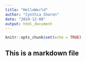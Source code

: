 ```yaml
---
title: "HelloWorld"
author: "Cynthia Sharon"
date: "2024-12-08"
output: html_document
---
```


```r
knitr::opts_chunk$set(echo = TRUE)
```

## This is a markdown file